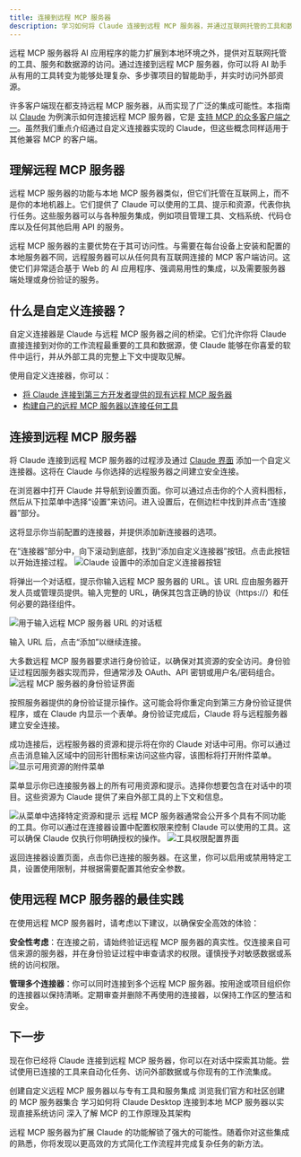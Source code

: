 ```yaml
---
title: 连接到远程 MCP 服务器
description: 学习如何将 Claude 连接到远程 MCP 服务器，并通过互联网托管的工具和数据源扩展其功能
---
```


远程 MCP 服务器将 AI 应用程序的能力扩展到本地环境之外，提供对互联网托管的工具、服务和数据源的访问。通过连接到远程 MCP 服务器，你可以将 AI 助手从有用的工具转变为能够处理复杂、多步骤项目的智能助手，并实时访问外部资源。

许多客户端现在都支持远程 MCP 服务器，从而实现了广泛的集成可能性。本指南以 [Claude](https://claude.ai/) 为例演示如何连接远程 MCP 服务器，它是 [支持 MCP 的众多客户端之一](/clients)。虽然我们重点介绍通过自定义连接器实现的 Claude，但这些概念同样适用于其他兼容 MCP 的客户端。

## 理解远程 MCP 服务器

远程 MCP 服务器的功能与本地 MCP 服务器类似，但它们托管在互联网上，而不是你的本地机器上。它们提供了 Claude 可以使用的工具、提示和资源，代表你执行任务。这些服务器可以与各种服务集成，例如项目管理工具、文档系统、代码仓库以及任何其他启用 API 的服务。

远程 MCP 服务器的主要优势在于其可访问性。与需要在每台设备上安装和配置的本地服务器不同，远程服务器可以从任何具有互联网连接的 MCP 客户端访问。这使它们非常适合基于 Web 的 AI 应用程序、强调易用性的集成，以及需要服务器端处理或身份验证的服务。

## 什么是自定义连接器？

自定义连接器是 Claude 与远程 MCP 服务器之间的桥梁。它们允许你将 Claude 直接连接到对你的工作流程最重要的工具和数据源，使 Claude 能够在你喜爱的软件中运行，并从外部工具的完整上下文中提取见解。

使用自定义连接器，你可以：

- [将 Claude 连接到第三方开发者提供的现有远程 MCP 服务器](https://support.anthropic.com/en/articles/11175166-getting-started-with-custom-connectors-using-remote-mcp)
- [构建自己的远程 MCP 服务器以连接任何工具](https://support.anthropic.com/en/articles/11503834-building-custom-connectors-via-remote-mcp-servers)

## 连接到远程 MCP 服务器

将 Claude 连接到远程 MCP 服务器的过程涉及通过 [Claude 界面](https://claude.ai/) 添加一个自定义连接器。这将在 Claude 与你选择的远程服务器之间建立安全连接。

<Steps>
<Step title="导航到连接器设置">
在浏览器中打开 Claude 并导航到设置页面。你可以通过点击你的个人资料图标，然后从下拉菜单中选择“设置”来访问。进入设置后，在侧边栏中找到并点击“连接器”部分。

这将显示你当前配置的连接器，并提供添加新连接器的选项。

</Step>

<Step title="添加自定义连接器">
在“连接器”部分中，向下滚动到底部，找到“添加自定义连接器”按钮。点击此按钮以开始连接过程。

<Frame>
  <img
    src="/images/quickstart-remote/1-add-connector.png"
    alt="Claude 设置中的添加自定义连接器按钮"
  />
</Frame>

将弹出一个对话框，提示你输入远程 MCP 服务器的 URL。该 URL 应由服务器开发人员或管理员提供。输入完整的 URL，确保其包含正确的协议（https://）和任何必要的路径组件。

<Frame>
  <img
    src="/images/quickstart-remote/2-connect.png"
    alt="用于输入远程 MCP 服务器 URL 的对话框"
  />
</Frame>

输入 URL 后，点击“添加”以继续连接。

</Step>

<Step title="完成身份验证">
大多数远程 MCP 服务器要求进行身份验证，以确保对其资源的安全访问。身份验证过程因服务器实现而异，但通常涉及 OAuth、API 密钥或用户名/密码组合。

<Frame>
  <img
    src="/images/quickstart-remote/3-auth.png"
    alt="远程 MCP 服务器的身份验证界面"
  />
</Frame>

按照服务器提供的身份验证提示操作。这可能会将你重定向到第三方身份验证提供程序，或在 Claude 内显示一个表单。身份验证完成后，Claude 将与远程服务器建立安全连接。

</Step>

<Step title="访问资源和提示">
成功连接后，远程服务器的资源和提示将在你的 Claude 对话中可用。你可以通过点击消息输入区域中的回形针图标来访问这些内容，该图标将打开附件菜单。

<Frame>
  <img
    src="/images/quickstart-remote/4-select-resources-menu.png"
    alt="显示可用资源的附件菜单"
  />
</Frame>

菜单显示你已连接服务器上的所有可用资源和提示。选择你想要包含在对话中的项目。这些资源为 Claude 提供了来自外部工具的上下文和信息。

<Frame>
  <img src="/images/quickstart-remote/5-select-prompts-resources.png" alt="从菜单中选择特定资源和提示" />
</Frame>
</Step>

<Step title="配置工具权限">
远程 MCP 服务器通常会公开多个具有不同功能的工具。你可以通过在连接器设置中配置权限来控制 Claude 可以使用的工具。这可以确保 Claude 仅执行你明确授权的操作。

<Frame>
  <img
    src="/images/quickstart-remote/6-configure-tools.png"
    alt="工具权限配置界面"
  />
</Frame>

返回连接器设置页面，点击你已连接的服务器。在这里，你可以启用或禁用特定工具，设置使用限制，并根据需要配置其他安全参数。

</Step>
</Steps>

## 使用远程 MCP 服务器的最佳实践

在使用远程 MCP 服务器时，请考虑以下建议，以确保安全高效的体验：

**安全性考虑**：在连接之前，请始终验证远程 MCP 服务器的真实性。仅连接来自可信来源的服务器，并在身份验证过程中审查请求的权限。谨慎授予对敏感数据或系统的访问权限。

**管理多个连接器**：你可以同时连接到多个远程 MCP 服务器。按用途或项目组织你的连接器以保持清晰。定期审查并删除不再使用的连接器，以保持工作区的整洁和安全。

## 下一步

现在你已经将 Claude 连接到远程 MCP 服务器，你可以在对话中探索其功能。尝试使用已连接的工具来自动化任务、访问外部数据或与你现有的工作流集成。

<CardGroup cols={2}>
  <Card
    title="构建你自己的远程服务器"
    icon="cloud"
    href="https://support.anthropic.com/en/articles/11503834-building-custom-connectors-via-remote-mcp-servers"
  >
    创建自定义远程 MCP 服务器以与专有工具和服务集成
  </Card>
  <Card
    title="浏览可用服务器"
    icon="grid"
    href="https://github.com/modelcontextprotocol/servers"
  >
    浏览我们官方和社区创建的 MCP 服务器集合
  </Card>
  <Card title="连接本地服务器" icon="computer" href="/quickstart/user">
    学习如何将 Claude Desktop 连接到本地 MCP 服务器以实现直接系统访问
  </Card>
  <Card
    title="了解架构"
    icon="book"
    href="/docs/learn/architecture"
  >
    深入了解 MCP 的工作原理及其架构
  </Card>
</CardGroup>

远程 MCP 服务器为扩展 Claude 的功能解锁了强大的可能性。随着你对这些集成的熟悉，你将发现以更高效的方式简化工作流程并完成复杂任务的新方法。